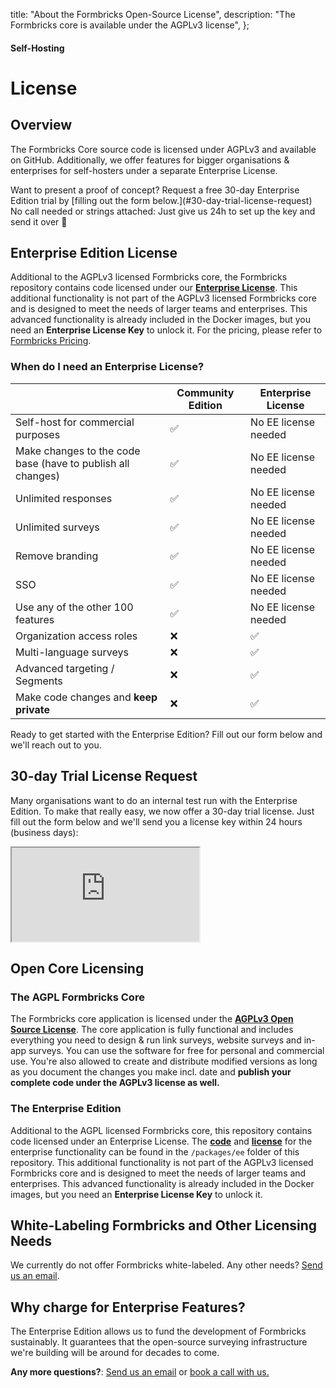   title: "About the Formbricks Open-Source License",
  description: "The Formbricks core is available under the AGPLv3 license",
};

#### Self-Hosting

# License

## Overview

The Formbricks Core source code is licensed under AGPLv3 and available on GitHub. Additionally, we offer features for bigger organisations & enterprises for self-hosters under a separate Enterprise License.

<Note>
  Want to present a proof of concept? Request a free 30-day Enterprise Edition trial by [filling out the form
  below.](#30-day-trial-license-request) No call needed or strings attached: Just give us 24h to set up the
  key and send it over 🤙
</Note>

## Enterprise Edition License

Additional to the AGPLv3 licensed Formbricks core, the Formbricks repository contains code licensed under our **[Enterprise License](https://github.com/formbricks/formbricks/blob/main/packages/ee/LICENSE)**. This additional functionality is not part of the AGPLv3 licensed Formbricks core and is designed to meet the needs of larger teams and enterprises. This advanced functionality is already included in the Docker images, but you need an **Enterprise License Key** to unlock it. For the pricing, please refer to [Formbricks Pricing](https://formbricks.com/pricing).

### When do I need an Enterprise License?

|                                                             | Community Edition | Enterprise License   |
| ----------------------------------------------------------- | ----------------- | -------------------- |
| Self-host for commercial purposes                           | ✅                | No EE license needed |
| Make changes to the code base (have to publish all changes) | ✅                | No EE license needed |
| Unlimited responses                                         | ✅                | No EE license needed |
| Unlimited surveys                                           | ✅                | No EE license needed |
| Remove branding                                             | ✅                | No EE license needed |
| SSO                                                         | ✅                | No EE license needed |
| Use any of the other 100 features                           | ✅                | No EE license needed |
| Organization access roles                                   | ❌                | ✅                   |
| Multi-language surveys                                      | ❌                | ✅                   |
| Advanced targeting / Segments                               | ❌                | ✅                   |
| Make code changes and **keep private**                      | ❌                | ✅                   |

Ready to get started with the Enterprise Edition? Fill out our form below and we'll reach out to you.

## 30-day Trial License Request

Many organisations want to do an internal test run with the Enterprise Edition. To make that really easy, we now offer a 30-day trial license. Just fill out the form below and we'll send you a license key within 24 hours (business days):

<div
  style={{
    position: "relative",
    height: "100vh",
    maxHeight: "100vh",
    overflow: "auto",
    borderRadius: "12px",
  }}>
  <iframe
    src="https://app.escuta.ai/s/clvupq3y205i5yrm3sm9v1xt5"
    style={{ position: "absolute", left: 0, top: 0, width: "100%", height: "100%", border: 0 }}></iframe>
</div>

## Open Core Licensing

### The AGPL Formbricks Core

The Formbricks core application is licensed under the **[AGPLv3 Open Source License](https://github.com/formbricks/formbricks/blob/main/LICENSE)**. The core application is fully functional and includes everything you need to design & run link surveys, website surveys and in-app surveys. You can use the software for free for personal and commercial use. You're also allowed to create and distribute modified versions as long as you document the changes you make incl. date and **publish your complete code under the AGPLv3 license as well.**

### The Enterprise Edition

Additional to the AGPL licensed Formbricks core, this repository contains code licensed under an Enterprise License. The **[code](https://github.com/formbricks/formbricks/tree/main/packages/ee)** and **[license](https://github.com/formbricks/formbricks/blob/main/packages/ee/LICENSE)** for the enterprise functionality can be found in the `/packages/ee` folder of this repository. This additional functionality is not part of the AGPLv3 licensed Formbricks core and is designed to meet the needs of larger teams and enterprises. This advanced functionality is already included in the Docker images, but you need an **Enterprise License Key** to unlock it.

## White-Labeling Formbricks and Other Licensing Needs

We currently do not offer Formbricks white-labeled. Any other needs? [Send us an email](mailto:hola@formbricks.com).

## Why charge for Enterprise Features?

The Enterprise Edition allows us to fund the development of Formbricks sustainably. It guarantees that the open-source surveying infrastructure we're building will be around for decades to come.

**Any more questions?**: [Send us an email](mailto:johannes@formbricks.com) or [book a call with us.](https://cal.com/johannes/license)
